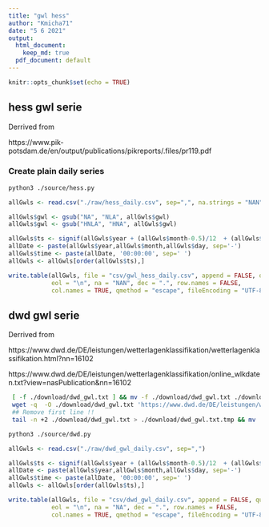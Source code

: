 ```yaml
---
title: "gwl hess"
author: "Kmicha71"
date: "5 6 2021"
output:
  html_document: 
    keep_md: true
  pdf_document: default
---
```


```r
knitr::opts_chunk$set(echo = TRUE)
```

## hess gwl serie

Derrived from 

https://www.pik-potsdam.de/en/output/publications/pikreports/.files/pr119.pdf


### Create plain daily series

```sh
python3 ./source/hess.py
```

```r
allGwls <- read.csv("./raw/hess_daily.csv", sep=",", na.strings = "NAN")

allGwls$gwl <- gsub("NA", "NLA", allGwls$gwl)
allGwls$gwl <- gsub("HNLA", "HNA", allGwls$gwl)

allGwls$ts <- signif(allGwls$year + (allGwls$month-0.5)/12  + (allGwls$day-0.5)/365, digits=8)
allDate <- paste(allGwls$year,allGwls$month,allGwls$day, sep='-')
allGwls$time <- paste(allDate, '00:00:00', sep=' ')
allGwls <- allGwls[order(allGwls$ts),]

write.table(allGwls, file = "csv/gwl_hess_daily.csv", append = FALSE, quote = TRUE, sep = ",",
            eol = "\n", na = "NAN", dec = ".", row.names = FALSE,
            col.names = TRUE, qmethod = "escape", fileEncoding = "UTF-8")

```


## dwd gwl serie

Derrived from 

https://www.dwd.de/DE/leistungen/wetterlagenklassifikation/wetterlagenklassifikation.html?nn=16102

https://www.dwd.de/DE/leistungen/wetterlagenklassifikation/online_wlkdaten.txt?view=nasPublication&nn=16102

```sh

 [ -f ./download/dwd_gwl.txt ] && mv -f ./download/dwd_gwl.txt ./download/dwd_gwl.txt.bck
 wget -q  -O ./download/dwd_gwl.txt 'https://www.dwd.de/DE/leistungen/wetterlagenklassifikation/online_wlkdaten.txt?view=nasPublication&nn=16102'
 ## Remove first line !!
 tail -n +2 ./download/dwd_gwl.txt > ./download/dwd_gwl.txt.tmp && mv ./download/dwd_gwl.txt.tmp ./download/dwd_gwl.txt

```


```sh
python3 ./source/dwd.py
```

```r

allGwls <- read.csv("./raw/dwd_gwl_daily.csv", sep=",")

allGwls$ts <- signif(allGwls$year + (allGwls$month-0.5)/12  + (allGwls$day-0.5)/365, digits=8)
allDate <- paste(allGwls$year,allGwls$month,allGwls$day, sep='-')
allGwls$time <- paste(allDate, '00:00:00', sep=' ')
allGwls <- allGwls[order(allGwls$ts),]

write.table(allGwls, file = "csv/dwd_gwl_daily.csv", append = FALSE, quote = TRUE, sep = ",",
            eol = "\n", na = "NA", dec = ".", row.names = FALSE,
            col.names = TRUE, qmethod = "escape", fileEncoding = "UTF-8")



```
